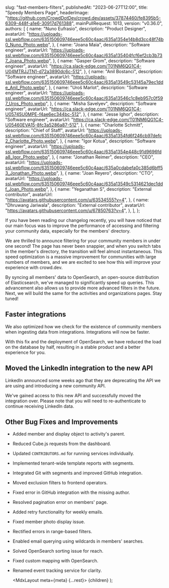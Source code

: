 
  slug: "fast-members-filters",
  publishedAt: "2023-06-27T12:00",
  title: "Speedy Members Page",
  headerImage:
    "https://github.com/CrowdDotDev/crowd.dev/assets/37874460/fe8395b5-6309-448f-a1e6-30917d761388",
  mainPullRequest: 1013,
  version: "v0.36.0",
  authors: [
    {
      name: "Nuno Eufrasio",
      description: "Product Designer",
      avatarUrl:
        "https://uploads-ssl.webflow.com/635150609746eee5c60c4aac/635a1354e14b8d3cc48f74b0_Nuno_Photo.webp",
    },
    {
      name: "Joana Maia",
      description: "Software engineer",
      avatarUrl:
        "https://uploads-ssl.webflow.com/635150609746eee5c60c4aac/635a135404fcf6ef2cb3b737_Joana_Photo.webp",
    },
    {
      name: "Gasper Grom",
      description: "Software engineer",
      avatarUrl: "https://ca.slack-edge.com/T01NM6QG1C4-U04MTRJJTN1-d72a3890dc6c-512",
    },
    {
      name: "Anil Bostanci",
      description: "Software engineer",
      avatarUrl:
        "https://uploads-ssl.webflow.com/635150609746eee5c60c4aac/635a13549c53145a79ec1dde_Anil_Photo.webp",
    },
    {
      name: "Uroš Marlot",
      description: "Software engineer",
      avatarUrl:
        "https://uploads-ssl.webflow.com/635150609746eee5c60c4aac/635a13546c1c8eb957c0f597_Uros_Photo.webp",
    },
    {
      name: "Misha Savelyev",
      description: "Software engineer",
      avatarUrl: "https://ca.slack-edge.com/T01NM6QG1C4-U05745U0MPE-f4ae6ec344bc-512",
    },
    {
      name: "Jesse Ighor",
      description: "Software engineer",
      avatarUrl: "https://ca.slack-edge.com/T01NM6QG1C4-U05460EVA15-8fc3a5286a87-512",
    },
    {
      name: "Charlotte Schmitt",
      description: "Chief of Staff",
      avatarUrl:
        "https://uploads-ssl.webflow.com/635150609746eee5c60c4aac/635a1354fd6f246cb97defc2_Charlotte_Photo.webp",
    },
    {
      name: "Igor Kotua",
      description: "Software engineer",
      avatarUrl:
        "https://uploads-ssl.webflow.com/635150609746eee5c60c4aac/635a1354e448c91d9696fda8_Igor_Photo.webp",
    },
    {
      name: "Jonathan Reimer",
      description: "CEO",
      avatarUrl:
        "https://uploads-ssl.webflow.com/635150609746eee5c60c4aac/635a0cdabefa0c385d6bff53_Jonathan_Photo.webp",
    },
    {
      name: "Joan Reyero",
      description: "CTO",
      avatarUrl:
        "https://uploads-ssl.webflow.com/635150609746eee5c60c4aac/635a13549c5314621dec1ddf_Joan_Photo.webp",
    },
    {
      name: "Yeganathan S",
      description: "External contributor",
      avatarUrl: "https://avatars.githubusercontent.com/u/63534555?v=4",
    },
    {
      name: "Dhruwang Jariwala",
      description: "External contributor",
      avatarUrl: "https://avatars.githubusercontent.com/u/67850763?v=4",
    },
  ],
};

If you have been reading our changelog recently, you will have noticed that our main focus was to improve the performance of accessing and filtering your community data, especially for the members' directory.

We are thrilled to announce filtering for your community members in under one second! The page has never been snappier, and when you switch tabs in the member's directory, the transition will feel almost instantaneous. This speed optimization is a massive improvement for communities with large numbers of members, and we are excited to see how this will improve your experience with crowd.dev.

By syncing all members' data to OpenSearch, an open-source distribution of Elasticsearch, we've managed to significantly speed up queries. This advancement also allows us to provide more advanced filters in the future. Next, we will build the same for the activities and organizations pages. Stay tuned!

## Faster integrations <PullRequest number="1026"/>

We also optimized how we check for the existence of community members when ingesting data from integrations. Integrations will now be faster.

With this fix and the deployment of OpenSearch, we have reduced the load on the database by half, resulting in a stable product and a better experience for you.

## Moved the LinkedIn integration to the new API <PullRequest number="1035"/>

LinkedIn announced some weeks ago that they are deprecating the API we are using and introducing a new community API.

We've gained access to this new API and successfully moved the integration over. Please note that you will need to re-authenticate to continue receiving LinkedIn data.

## Other Bug Fixes and Improvements

- Added member and display object to activity's parent. <PullRequest number="987"/>
- Reduced Cube.js requests from the dashboard. <PullRequest number="1010"/>
- Updated `CONTRIBUTORS.md` for running services individually. <PullRequest number="1029"/>
- Implemented tenant-wide template reports with segments. <PullRequest number="1011"/>
- Integrated Git with segments and improved GitHub integration. <PullRequest number="994"/>
- Moved exclusion filters to frontend operators. <PullRequest number="1033"/>
- Fixed error in GitHub integration with the missing author. <PullRequest number="1036"/>
- Resolved pagination error on members' page. <PullRequest number="1023"/>
- Added retry functionality for weekly emails. <PullRequest number="1007"/>
- Fixed member photo display issue. <PullRequest number="1034"/>
- Rectified errors in range-based filters. <PullRequest number="1037"/>
- Enabled email querying using wildcards in members' searches. <PullRequest number="1024"/>
- Solved OpenSearch sorting issue for reach. <PullRequest number="1022"/>
- Fixed custom mapping with OpenSearch. <PullRequest number="1019"/>
- Renamed event tracking service for clarity. <PullRequest number="1008"/>

  <MdxLayout meta={meta} {...rest}>
    {children}
  </MdxLayout>
);

